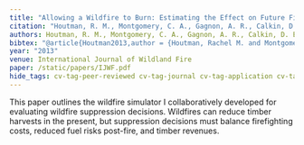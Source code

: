 ```yaml
---
title: "Allowing a Wildfire to Burn: Estimating the Effect on Future Fire Suppression Costs"
citation: "Houtman, R. M., Montgomery, C. A., Gagnon, A. R., Calkin, D. E., Dietterich, T. G., McGregor, S., & Crowley, M. (2013). Allowing a Wildfire to Burn: Estimating the Effect on Future Fire Suppression Costs. International Journal of Wildland Fire, 22(7), 871–882."
authors: Houtman, R. M., Montgomery, C. A., Gagnon, A. R., Calkin, D. E., Dietterich, T. G., McGregor, S., & Crowley, M.
bibtex: "@article{Houtman2013,author = {Houtman, Rachel M. and Montgomery, Claire A. and Gagnon, Aaron R. and Calkin, David E. and Dietterich, Thomas G. and McGregor, Sean and Crowley, Mark},journal = {International Journal of Wildland Fire},number = {7},pages = {871--882},title = {{Allowing a Wildfire to Burn: Estimating the Effect on Future Fire Suppression Costs}},volume = {22},year = {2013}}"
year: "2013"
venue: International Journal of Wildland Fire
paper: /static/papers/IJWF.pdf
hide_tags: cv-tag-peer-reviewed cv-tag-journal cv-tag-application cv-tag-compsust
---
```

This paper outlines the wildfire simulator I collaboratively developed for evaluating wildfire suppression decisions. Wildfires can reduce timber harvests in the present, but suppression decisions must balance firefighting costs, reduced fuel risks post-fire, and timber revenues.
